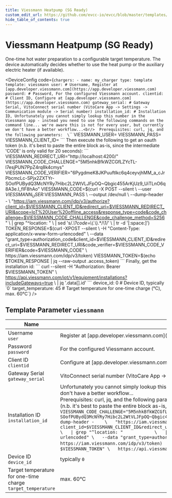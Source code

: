 ```yaml
---
title: Viessmann Heatpump (SG Ready)
custom_edit_url: https://github.com/evcc-io/evcc/blob/master/templates/definition/charger/viessmann.yaml
hide_table_of_contents: true
---
```



# Viessmann Heatpump (SG Ready)

<div className="device-detail-container">
  <div className="device-detail-content">
    <DeviceFeatures features="" />

One-time hot water preparation to a configurable target temperature. The device automatically decides whether to use the heat pump or the auxiliary electric heater (if available).


<DeviceConfig code={`chargers:
    - name: my_charger
      type: template
      template: viessmann
      user: # Username, Register at [app.developer.viessmann.com](https://app.developer.viessmann.com)
      password: # Password, For the configured Viessmann account.
      clientid: # Client ID, Configure at [app.developer.viessmann.com](https://app.developer.viessmann.com)
      gateway_serial: # Gateway Serial, VitoConnect serial number (VitoCare App -> Settings -> Communication module -> Serial number)
      installation_id: # Installation ID, Unfortunately you cannot simply lookup this number in the Viessmann app - instead you need to use the following commands on the command line... we're aware this is not for every user, but currently we don't have a better workflow...<br/>  Prerequisites: curl, jq, and the following parameters:  \`\`\` VIESSMANN_USER=<your-user> VIESSMANN_PASS=<your-password> VIESSMANN_CLIENT_ID=<your-clientid> \`\`\`  Then execute the following to get an oauth token (n.b. it's best to paste the entire block as-is, since the intermediate 'CODE' is only valid for 20 seconds):  \`\`\` VIESSMANN_REDIRECT_URI="http://localhost:4200/" VIESSMANN_CODE_CHALLENGE="5M5nhkBfkWZCGfLZYcTL-l7esjPUN7PpZ4rq8k4cmys" VIESSMANN_CODE_VERIFIER="6PygdmeK8JKPuuftlkc6q4ceyvjhMM_a_cJrPbcmcLc-SPjx2ZXTYr-SOofPUBydQ3McNYRy7Hibc2L2WtVLJFpOQ~Qbgic455ArKjUz9_UiTLnO6q8A3e.I_fIF8hAo"  VIESSMANN_CODE=$(curl -X POST --silent \   --user $VIESSMANN_USER:$VIESSMANN_PASS \   --output /dev/null \   --dump-header -    \   "https://iam.viessmann.com/idp/v3/authorize?client_id=$VIESSMANN_CLIENT_ID&redirect_uri=$VIESSMANN_REDIRECT_URI&scope=IoT%20User%20offline_access&response_type=code&code_challenge=$VIESSMANN_CODE_CHALLENGE&code_challenge_method=S256" \   | grep "^location: "            \   | sed 's/.*\\?code=\\(.*\\).*/\\1/' \   | tr -d '[:space:]')  TOKEN_RESPONSE=$(curl -XPOST --silent \   -H "Content-Type: application/x-www-form-urlencoded" \   --data "grant_type=authorization_code&client_id=$VIESSMANN_CLIENT_ID&redirect_uri=$VIESSMANN_REDIRECT_URI&code_verifier=$VIESSMANN_CODE_VERIFIER&code=$VIESSMANN_CODE" \   https://iam.viessmann.com/idp/v3/token)  VIESSMANN_TOKEN=$(echo $TOKEN_RESPONSE | jq --raw-output .access_token) \`\`\`  Finally, get the installation id:  \`\`\` curl --silent -H "Authorization: Bearer $VIESSMANN_TOKEN" \   https://api.viessmann.com/iot/v1/equipment/installations?includeGateways=true \   | jq '.data[].id' \`\`\`
      device_id: 0 # Device ID, typically \`0\`
      target_temperature: 45 # Target temperature for one-time charge (°C), max. 60°C`}  />
  </div>
  <div className="device-detail-icon">
    <evcc-icon
      type="charger"
      name="viessmann-heatpump-sg-ready"
      size="400px"
      alt="Viessmann Heatpump (SG Ready)"
      className="device-detail-icon-img"
    ></evcc-icon>
  </div>
</div>

## Template Parameter `viessmann`

| Name | Explanation | Value | Optional |
|-----------|-------------|-------|----------|
| Username<br/>`user` | Register at \[app.developer.viessmann.com\](https://app.developer.viessmann.com) |  | yes |
| Password<br/>`password` | For the configured Viessmann account. |  | yes |
| Client ID<br/>`clientid` | Configure at \[app.developer.viessmann.com\](https://app.developer.viessmann.com) |  | yes |
| Gateway Serial<br/>`gateway_serial` | VitoConnect serial number (VitoCare App -> Settings -> Communication module -> Serial number) |  | yes |
| Installation ID<br/>`installation_id` | Unfortunately you cannot simply lookup this number in the Viessmann app - instead you need to use the following commands on the command line... we're aware this is not for every user, but currently we don't have a better workflow...<br/>  Prerequisites: curl, jq, and the following parameters:  ``` VIESSMANN_USER=<your-user> VIESSMANN_PASS=<your-password> VIESSMANN_CLIENT_ID=<your-clientid> ```  Then execute the following to get an oauth token (n.b. it's best to paste the entire block as-is, since the intermediate 'CODE' is only valid for 20 seconds):  ``` VIESSMANN_REDIRECT_URI="http://localhost:4200/" VIESSMANN_CODE_CHALLENGE="5M5nhkBfkWZCGfLZYcTL-l7esjPUN7PpZ4rq8k4cmys" VIESSMANN_CODE_VERIFIER="6PygdmeK8JKPuuftlkc6q4ceyvjhMM_a_cJrPbcmcLc-SPjx2ZXTYr-SOofPUBydQ3McNYRy7Hibc2L2WtVLJFpOQ~Qbgic455ArKjUz9_UiTLnO6q8A3e.I_fIF8hAo"  VIESSMANN_CODE=$(curl -X POST --silent \   --user $VIESSMANN_USER:$VIESSMANN_PASS \   --output /dev/null \   --dump-header -    \   "https://iam.viessmann.com/idp/v3/authorize?client_id=$VIESSMANN_CLIENT_ID&redirect_uri=$VIESSMANN_REDIRECT_URI&scope=IoT%20User%20offline_access&response_type=code&code_challenge=$VIESSMANN_CODE_CHALLENGE&code_challenge_method=S256" \   \| grep "^location: "            \   \| sed 's/.*\?code=\(.*\).*/\1/' \   \| tr -d '\[:space:\]')  TOKEN_RESPONSE=$(curl -XPOST --silent \   -H "Content-Type: application/x-www-form-urlencoded" \   --data "grant_type=authorization_code&client_id=$VIESSMANN_CLIENT_ID&redirect_uri=$VIESSMANN_REDIRECT_URI&code_verifier=$VIESSMANN_CODE_VERIFIER&code=$VIESSMANN_CODE" \   https://iam.viessmann.com/idp/v3/token)  VIESSMANN_TOKEN=$(echo $TOKEN_RESPONSE \| jq --raw-output .access_token) ```  Finally, get the installation id:  ``` curl --silent -H "Authorization: Bearer $VIESSMANN_TOKEN" \   https://api.viessmann.com/iot/v1/equipment/installations?includeGateways=true \   \| jq '.data\[\].id' ``` |  | yes |
| Device ID<br/>`device_id` | typically `0` |  | yes |
| Target temperature for one-time charge<br/>`target_temperature` | max. 60°C | Standard: `45`<br/>Einheit: °C | yes |

